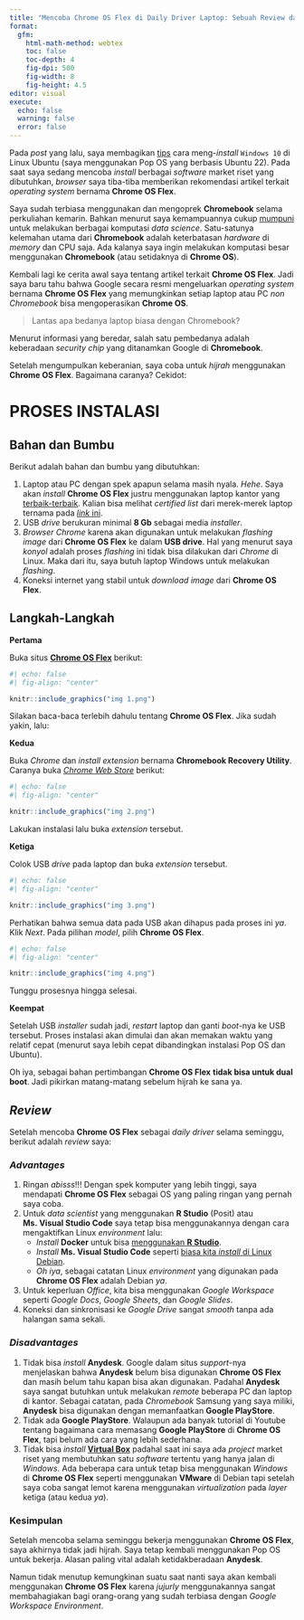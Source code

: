 ```yaml
---
title: "Mencoba Chrome OS Flex di Daily Driver Laptop: Sebuah Review dari POV Data Scientist"
format: 
  gfm:
    html-math-method: webtex
    toc: false
    toc-depth: 4
    fig-dpi: 500
    fig-width: 8
    fig-height: 4.5
editor: visual
execute:
  echo: false
  warning: false
  error: false
---
```


Pada _post_ yang lalu, saya membagikan [tips](https://ikanx101.com/blog/windows-buntu/) cara meng-_install_ `Windows 10` di Linux Ubuntu (saya menggunakan Pop OS yang berbasis Ubuntu 22). Pada saat saya sedang mencoba _install_ berbagai _software_ market riset yang dibutuhkan, _browser_ saya tiba-tiba memberikan rekomendasi artikel terkait _operating system_ bernama __Chrome OS Flex__.

Saya sudah terbiasa menggunakan dan mengoprek __Chromebook__ selama perkuliahan kemarin. Bahkan menurut saya kemampuannya cukup [mumpuni](https://ikanx101.com/blog/samsung-chr/) untuk melakukan berbagai komputasi _data science_. Satu-satunya kelemahan utama dari __Chromebook__ adalah keterbatasan _hardware_ di _memory_ dan CPU saja. Ada kalanya saya ingin melakukan komputasi besar menggunakan __Chromebook__ (atau setidaknya di __Chrome OS__).


Kembali lagi ke cerita awal saya tentang artikel terkait __Chrome OS Flex__. Jadi saya baru tahu bahwa Google secara resmi mengeluarkan _operating system_ bernama __Chrome OS Flex__ yang memungkinkan setiap laptop atau PC _non Chromebook_ bisa mengoperasikan __Chrome OS__.

> Lantas apa bedanya laptop biasa dengan Chromebook?

Menurut informasi yang beredar, salah satu pembedanya adalah keberadaan _security chip_ yang ditanamkan Google di __Chromebook__.

Setelah mengumpulkan keberanian, saya coba untuk _hijrah_ menggunakan __Chrome OS Flex__. Bagaimana caranya? Cekidot:

# PROSES INSTALASI

## Bahan dan Bumbu

Berikut adalah bahan dan bumbu yang dibutuhkan:

1. Laptop atau PC dengan spek apapun selama masih nyala. _Hehe_. Saya akan _install_ __Chrome OS Flex__ justru menggunakan laptop kantor yang [terbaik-terbaik](https://ikanx101.com/blog/stress-test/). Kalian bisa melihat _certified list_ dari merek-merek laptop ternama pada [_link_ ini](https://support.google.com/chromeosflex/answer/11513094?sjid=17157849506754068174-AP#).
1. USB _drive_ berukuran minimal __8 Gb__ sebagai media _installer_.
1. _Browser Chrome_ karena akan digunakan untuk melakukan _flashing image_ dari __Chrome OS Flex__ ke dalam __USB drive__. Hal yang menurut saya _konyol_ adalah proses _flashing_ ini tidak bisa dilakukan dari _Chrome_ di Linux. Maka dari itu, saya butuh laptop Windows untuk melakukan _flashing_.
1. Koneksi internet yang stabil untuk _download_ _image_ dari __Chrome OS Flex__.

## Langkah-Langkah

__Pertama__

Buka situs [__Chrome OS Flex__](https://chromeos.google/products/chromeos-flex/) berikut:

```r
#| echo: false
#| fig-align: "center"

knitr::include_graphics("img 1.png")
```

Silakan baca-baca terlebih dahulu tentang __Chrome OS Flex__. Jika sudah yakin, lalu:

__Kedua__

Buka _Chrome_ dan _install_ _extension_ bernama __Chromebook Recovery Utility__. Caranya buka [_Chrome Web Store_](https://chromewebstore.google.com/detail/chromebook-recovery-utili/pocpnlppkickgojjlmhdmidojbmbodfm?pli=1) berikut:

```r
#| echo: false
#| fig-align: "center"

knitr::include_graphics("img 2.png")
```

Lakukan instalasi lalu buka _extension_ tersebut.

__Ketiga__

Colok USB _drive_ pada laptop dan buka _extension_ tersebut.

```r
#| echo: false
#| fig-align: "center"

knitr::include_graphics("img 3.png")
```

Perhatikan bahwa semua data pada USB akan dihapus pada proses ini _ya_. Klik _Next_. Pada pilihan _model_, pilih __Chrome OS Flex__.

```r
#| echo: false
#| fig-align: "center"

knitr::include_graphics("img 4.png")
```

Tunggu prosesnya hingga selesai.

__Keempat__

Setelah USB _installer_ sudah jadi, _restart_ laptop dan ganti _boot_-nya ke USB tersebut. Proses instalasi akan dimulai dan akan memakan waktu yang relatif cepat (menurut saya lebih cepat dibandingkan instalasi Pop OS dan Ubuntu).

Oh iya, sebagai bahan pertimbangan __Chrome OS Flex__ __tidak bisa untuk dual boot__. Jadi pikirkan matang-matang sebelum hijrah ke sana ya.

## _Review_

Setelah mencoba __Chrome OS Flex__ sebagai _daily driver_ selama seminggu, berikut adalah _review_ saya:

### _Advantages_

1. Ringan _abisss_!!! Dengan spek komputer yang lebih tinggi, saya mendapati __Chrome OS Flex__ sebagai OS yang paling ringan yang pernah saya coba.
1. Untuk _data scientist_ yang menggunakan __R Studio__ (Posit) atau __Ms. Visual Studio Code__ saya tetap bisa menggunakannya dengan cara mengaktifkan Linux _environment_ lalu:
    - _Install_ __Docker__ untuk bisa [menggunakan __R Studio__](https://ikanx101.com/blog/docker-r/). 
    - _Install_ __Ms. Visual Studio Code__ seperti [biasa kita _install_ di Linux Debian](https://ikanx101.com/blog/vs-code/).
    - _Oh iya_, sebagai catatan Linux _environment_ yang digunakan pada __Chrome OS Flex__ adalah Debian _ya_.
1. Untuk keperluan _Office_, kita bisa menggunakan _Google Workspace_ seperti _Google Docs_, _Google Sheets_, dan _Google Slides_.
1. Koneksi dan sinkronisasi ke _Google Drive_ sangat _smooth_ tanpa ada halangan sama sekali.

### _Disadvantages_

1. Tidak bisa _install_ __Anydesk__. Google dalam situs _support_-nya menjelaskan bahwa __Anydesk__ belum bisa digunakan __Chrome OS Flex__ dan masih belum tahu kapan bisa akan digunakan. Padahal __Anydesk__ saya sangat butuhkan untuk melakukan _remote_ beberapa PC dan laptop di kantor. Sebagai catatan, pada _Chromebook_ Samsung yang saya miliki, __Anydesk__ bisa digunakan dengan memanfaatkan __Google PlayStore__.
1. Tidak ada __Google PlayStore__. Walaupun ada banyak tutorial di Youtube tentang bagaimana cara memasang __Google PlayStore__ di __Chrome OS Flex__, tapi belum ada cara yang lebih sederhana.
1. Tidak bisa _install_ [__Virtual Box__](https://ikanx101.com/blog/windows-buntu/) padahal saat ini saya ada _project_ market riset yang membutuhkan satu _software_ tertentu yang hanya jalan di _Windows_. Ada beberapa cara untuk tetap bisa menggunakan _Windows_ di __Chrome OS Flex__ seperti menggunakan __VMware__ di Debian tapi setelah saya coba sangat lemot karena menggunakan _virtualization_ pada _layer_ ketiga (atau kedua _ya_).

### Kesimpulan

Setelah mencoba selama seminggu bekerja menggunakan __Chrome OS Flex__, saya akhirnya tidak jadi hijrah. Saya tetap kembali menggunakan Pop OS untuk bekerja. Alasan paling vital adalah ketidakberadaan __Anydesk__.

Namun tidak menutup kemungkinan suatu saat nanti saya akan kembali menggunakan __Chrome OS Flex__ karena _jujurly_ menggunakannya sangat membahagiakan bagi orang-orang yang sudah terbiasa dengan _Google Workspace Environment_.


